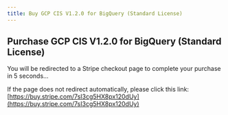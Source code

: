 ```yaml
---
title: Buy GCP CIS V1.2.0 for BigQuery (Standard License)
---
```



<Head>
  <meta httpEquiv="refresh" content="5; url='https://buy.stripe.com/7sI3cg5HX8px120dUy'" />
</Head>

## Purchase GCP CIS V1.2.0 for BigQuery (Standard License)

You will be redirected to a Stripe checkout page to complete your purchase in 5 seconds…

If the page does not redirect automatically, please click this link: [https://buy.stripe.com/7sI3cg5HX8px120dUy](https://buy.stripe.com/7sI3cg5HX8px120dUy)
